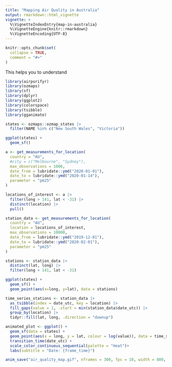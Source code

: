 ```yaml
---
title: "Mapping Air Quality in Australia"
output: rmarkdown::html_vignette
vignette: >
  %\VignetteIndexEntry{map-in-australia}
  %\VignetteEngine{knitr::rmarkdown}
  %\VignetteEncoding{UTF-8}
---
```


```r
knitr::opts_chunk$set(
  collapse = TRUE,
  comment = "#>"
)
```

This helps you to understand 

```r
library(airpurifyr)
library(ozmaps)
library(sf)
library(dplyr)
library(ggplot2)
library(colorspace)
library(tsibble)
library(gganimate)

states <- ozmaps::ozmap_states |>
  filter(NAME %in% c("New South Wales", "Victoria"))

ggplot(states) +
  geom_sf()
```

```r
a <- get_measurements_for_location(
  country = "AU", 
  #city = c("Melbourne", "Sydney"),
  max_observations = 1000, 
  date_from = lubridate::ymd("2020-01-01"),
  date_to = lubridate::ymd("2020-01-14"),
  parameter = "pm25"
)

locations_of_interest <- a |>
  filter(long > 141, lat < -31) |>
  distinct(location) |>
  pull()

station_data <- get_measurements_for_location(
  country = "AU",
  location = locations_of_interest,
  max_observations = 10000,
  date_from = lubridate::ymd("2019-12-01"),
  date_to = lubridate::ymd("2020-02-01"),
  parameter = "pm25"
)
```

```r
stations <- station_data |>
  distinct(lat, long) |>
  filter(long > 141, lat < -31)

ggplot(states) +
  geom_sf() +
  geom_point(aes(x=long, y=lat), data = stations)
```

```r
time_series_stations <- station_data |>
  as_tsibble(index = date_utc, key = location) |>
  fill_gaps(value = 1, .start = min(station_data$date_utc)) |>
  group_by(location) |>
  tidyr::fill(lat, long, .direction = "downup")

animated_plot <- ggplot() +
  geom_sf(data = states) +
  geom_point(aes(x = long, y = lat, colour = log(value)), data = time_series_stations) +
  transition_time(date_utc) +
  scale_color_continuous_sequential(palette = "Heat")+
  labs(subtitle = "Date: {frame_time}")

anim_save("air_quality_map.gif", nframes = 300, fps = 10, width = 800, height = 600, animation = animated_plot, renderer = gifski_renderer())


```
